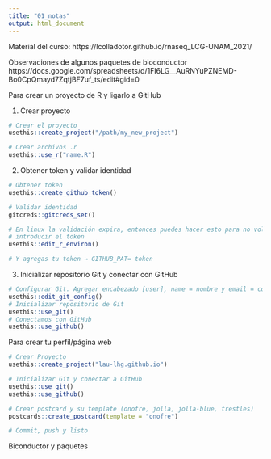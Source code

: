 ```yaml
---
title: "01_notas"
output: html_document
---
```


Material del curso:
https://lcolladotor.github.io/rnaseq_LCG-UNAM_2021/

Observaciones de algunos paquetes de bioconductor 
https://docs.google.com/spreadsheets/d/1FI6LG__AuRNYuPZNEMD-Bo0CpQmayd7ZqtjBF7uf_ts/edit#gid=0

Para crear un proyecto de R y ligarlo a GitHub 

1. Crear proyecto 
```r
# Crear el proyecto 
usethis::create_project("/path/my_new_project")

# Crear archivos .r 
usethis::use_r("name.R")
```

2. Obtener token y validar identidad 
```r
# Obtener token
usethis::create_github_token()

# Validar identidad 
gitcreds::gitcreds_set()

# En linux la validación expira, entonces puedes hacer esto para no volver a
# introducir el token 
usethis::edit_r_environ()

# Y agregas tu token → GITHUB_PAT= token
```

3. Inicializar repositorio Git y conectar con GitHub
```r
# Configurar Git. Agregar encabezado [user], name = nombre y email = correro.
usethis::edit_git_config()
# Inicializar repositorio de Git 
usethis::use_git()
# Conectamos con GitHub 
usethis::use_github()
```

Para crear tu perfil/página web

```r
# Crear Proyecto
usethis::create_project("lau-lhg.github.io")

# Inicializar Git y conectar a GitHub 
usethis::use_git()
usethis::use_github()

# Crear postcard y su template (onofre, jolla, jolla-blue, trestles)
postcards::create_postcard(template = "onofre")

# Commit, push y listo 
```

Biconductor y paquetes 

